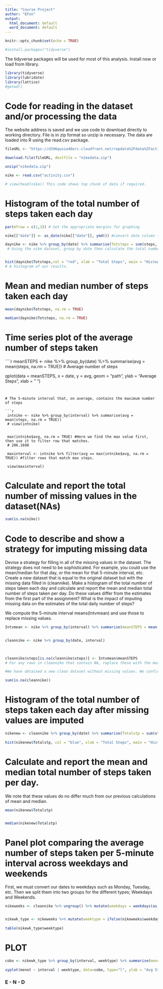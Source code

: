 ```yaml
---
title: "Course Project"
author: "EFon"
output:
  html_document: default
  word_document: default
---
```


```r
knitr::opts_chunk$set(echo = TRUE)
```


```r
#install.packages("tidyverse")
```
The tidyverse packages will be used for most of this analysis. Install now or load from library.

```r
library(tidyverse)
library(lubridate)
library(lattice)
#getwd()
```


# Code for reading in the dataset and/or processing the data

The website address is saved and we use code to download directly to working directory. File is in zip format so unzip is necessary.
The data are loaded into R using the read.csv package.
```r



fileURL <- "https://d396qusza40orc.cloudfront.net/repdata%2Fdata%2Factivity.zip"

download.file(fileURL, destfile = "nikedata.zip")

unzip("nikedata.zip")

nike <- read.csv("activity.csv")

# view(head(nike)) This code shows top chunk of data if required.
```


# Histogram of the total number of steps taken each day
 
```r

par(mfrow = c(1,1)) # Set the appropriate margins for graphing

nike[["date"]] <- as_date(nike[["date"]], ymd()) #convert date column to as.date format for easy processing.

daynike <- nike %>% group_by(date) %>% summarise(Totsteps = sum(steps, na.rm = TRUE))
 # Using the nike dataset, group by date then calculate the total number of steps for each day.


hist(daynike$Totsteps,col = "red", xlab = "Total Steps", main = "Histogram")
# A histogram of our results.
```



# Mean and median number of steps taken each day

```r

mean(daynike$Totsteps, na.rm = TRUE)

median(daynike$Totsteps, na.rm = TRUE)

```


# Time series plot of the average number of steps taken

````r

meanSTEPS <- nike %>% group_by(date) %>% summarise(avg = mean(steps, na.rm = TRUE)) # Average number of steps
 
qplot(data = meanSTEPS, x = date, y = avg, geom = "path", ylab = "Average Steps", xlab = " ") 
```


# The 5-minute interval that, on average, contains the maximum number of steps
 
```r
 

 intnike <- nike %>% group_by(interval) %>% summarise(avg = mean(steps, na.rm = TRUE))
 # view(intnike)
 
 
 max(intnike$avg, na.rm = TRUE) #Here we find the max value first, then use it to filter row that matches.
 # 206.1698
 
 maxinterval <- intnike %>% filter(avg == max(intnike$avg, na.rm = TRUE)) #filter rows that match max steps.
 
 view(maxinterval)
```

# Calculate and report the total number of missing values in the dataset(NAs)


```r

sum(is.na(nike))
```

# Code to describe and show a strategy for imputing missing data
 
Devise a strategy for filling in all of the missing values in the dataset. The strategy does not need to be sophisticated. For example, you could use the mean/median for that day, or the mean for that 5-minute interval, etc.
Create a new dataset that is equal to the original dataset but with the missing data filled in (cleannike).
Make a histogram of the total number of steps taken each day and calculate and report the mean and median total number of steps taken per day. Do these values differ from the estimates from the first part of the assignment? What is the impact of imputing missing data on the estimates of the total daily number of steps?

We compute the 5-minute interval means(Intvmean) and use those to replace missing values.
```r

Intvmean <- nike %>% group_by(interval) %>% summarise(meanSTEPS = mean(steps, na.rm = TRUE)) # group by interval and get the mean number of steps for each interval.

 
cleannike <- nike %>% group_by(date, interval) 
  

 
cleannike$steps[is.na(cleannike$steps)] <- Intvmean$meanSTEPS 
# For any rows in cleannike that contain NA, replace these with the mean number of steps for each interval.

#We have obtained a new clean dataset without missing values. We confirm below, should have zero NAs.

sum(is.na(cleannike))
```

 
# Histogram of the total number of steps taken each day after missing values are imputed
 
```r

nikenew <- cleannike %>% group_by(date) %>% summarise(Totalstp = sum(steps))
 
hist(nikenew$Totalstp, col = "blue", xlab = "Total Steps", main = "Histogram")
```

# Calculate and report the mean and median total number of steps taken per day.

We note that these values do no differ much from our previous calculations of mean and median.
 
```r

mean(nikenew$Totalstp)


median(nikenew$Totalstp)
```

 
# Panel plot comparing the average number of steps taken per 5-minute interval across weekdays and weekends
 
First, we must convert our dates to weekdays such as Monday, Tuesday, etc.
Then we split them into two groups for the different types; Weekdays and Weekends.

```r
nikeweeks <- cleannike %>% ungroup() %>% mutate(weekdays = weekdays(as_date(cleannike[["date"]])))


nikewk_type <- nikeweeks %>% mutate(weektype = ifelse(nikeweeks$weekdays %in% c("Saturday", "Sunday"), "WkEnd", "WDay"))
 
table(nikewk_type$weektype) 
```


 
# PLOT

```R

cobo <- nikewk_type %>% group_by(interval, weektype) %>% summarise(menot = mean(steps))
 
xyplot(menot ~ interval | weektype, data=cobo, type="l", ylab = "Avg Steps", layout=c(1,2))
```

 
### E - N - D

